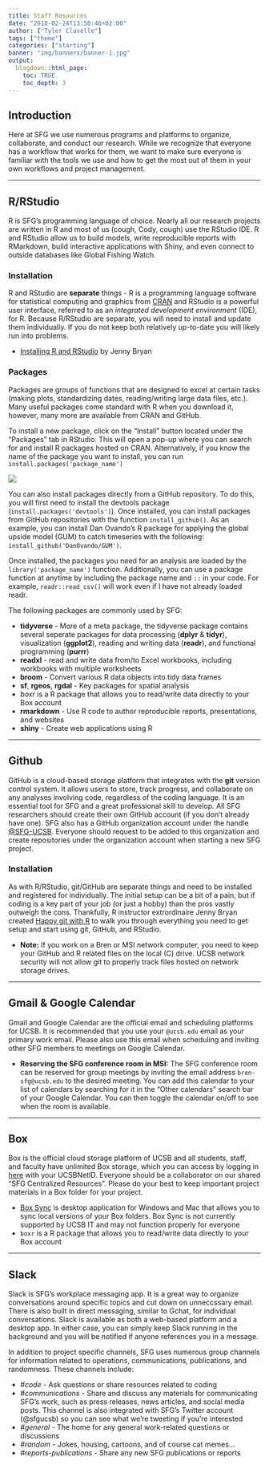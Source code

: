 ```yaml
---
title: Staff Resources
date: "2018-02-24T13:50:46+02:00"
author: ["Tyler Clavelle"]
tags: ["theme"]
categories: ["starting"]
banner: "img/banners/banner-1.jpg"
output: 
  blogdown::html_page:
    toc: TRUE
    toc_depth: 3
---
```


## **Introduction**
Here at SFG we use numerous programs and platforms to organize, collaborate, and conduct our research. While we recognize that everyone has a workflow that works for them, we want to make sure everyone is familiar with the tools we use and how to get the most out of them in your own workflows and project management.

***

## **R/RStudio**
R is SFG's programming language of choice. Nearly all our research projects are
written in R and most of us (cough, Cody, cough) use the RStudio IDE. R and RStudio allow us
to build models, write reproducible reports with RMarkdown, build interactive applications with
Shiny, and even connect to outside databases like Global Fishing Watch.  

### Installation
R and RStudio are **separate** things - R is a programming language software for statistical computing and graphics from [CRAN](https://cran.r-project.org) and RStudio is a powerful user interface, referred to as an *integrated development environment* (IDE), for R. Because R/RStudio are separate, you will need to install and update them individually. If you do not keep both relatively up-to-date you will likely run into problems. 

+ [Installing R and RStudio](http://stat545.com/block000_r-rstudio-install.html) by Jenny Bryan

### Packages
Packages are groups of functions that are designed to excel at certain tasks (making plots, standardizing dates, reading/writing large data files, etc.). Many useful packages come standard with R when you download it, however, many more are available from CRAN and GitHub. 

To install a new package, click on the "Install" button located under the "Packages" tab in RStudio. This will open a pop-up where you can search for and install R packages hosted on CRAN. Alternatively, if you know the name of the package you want to install, you can run `install.packages('package_name')`
  
![](images/package_install.png)
  
You can also install packages directly from a GitHub repository. To do this, you will first need to install the devtools package (`install.packages('devtools')`). Once installed, you can install packages from GitHub repositories with the function `install_github()`. As an example, you can install Dan Ovando's R package for applying the global upside model (GUM) to catch timeseries with the following: `install_github('DanOvando/GUM')`.

Once installed, the packages you need for an analysis are loaded by the `library('package_name')` function. Additionally, you can use a package function at anytime by including the package name and `::` in your code. For example, `readr::read_csv()` will work even if I have not already loaded readr.

The following packages are commonly used by SFG:

+ **tidyverse** - More of a meta package, the tidyverse package contains several seperate packages for data processing (**dplyr** & **tidyr**), visualization (**ggplot2**), reading and writing data (**readr**), and functional programming (**purrr**)
+ **readxl** - read and write data from/to Excel workbooks, including workbooks with multiple worksheets
+ **broom** - Convert various R data objects into tidy data frames
+ **sf**, **rgeos**, **rgdal** - Key packages for spatial analysis 
+ *boxr* is a R package that allows you to read/write data directly to your Box account 
+ **rmarkdown** - Use R code to author reproducible reports, presentations, and websites
+ **shiny** - Create web applications using R

***
## **Github**
GitHub is a cloud-based storage platform that integrates with the **git** version control system. It allows users to store, track progress, and collaborate on any analyses involving code, regardless of the coding language. It is an essential tool for SFG and a great professional skill to develop. All SFG researchers should create their own GitHub account (if you don't already have one). SFG also has a GitHub organization account under the handle [\@SFG-UCSB](https://github.com/SFG-UCSB). Everyone should request to be added to this organization and create repositories under the organization account when starting a new SFG project.

### Installation
As with R/RStudio, git/GitHub are separate things and need to be installed and registered for individually. The initial setup can be a bit of a pain, but if coding is a key part of your job (or just a hobby) than the pros vastly outweigh the cons. Thankfully, R instructor extrordinaire Jenny Bryan created [Happy git with R](http://happygitwithr.com) to walk you through everything you need to get setup and start using git, GitHub, and RStudio.

  + **Note:** If you work on a Bren or MSI network computer, you need to keep your GitHub and R related files on the local (C) drive. UCSB network security will not allow git to properly track files hosted on network storage drives.

***
## **Gmail & Google Calendar**
Gmail and Google Calendar are the official email and scheduling platforms for UCSB. It is recommended that you use your `@ucsb.edu` email as your primary work email. Please also use this email when scheduling and inviting other SFG members to meetings on Google Calendar. 

  + **Reserving the SFG conference room in MSI:** The SFG conference room can be reserved for group meetings by inviting the email address `bren-sfg@ucsb.edu` to the desired meeting. You can add this calendar to your list of calendars by searching for it in the "Other calendars" search bar of your Google Calendar. You can then toggle the calendar on/off to see when the room is available.

***
## **Box**
Box is the official cloud storage platform of UCSB and all students, staff, and faculty have unlimited Box storage, which you can access by logging in [here](https://ucsb.account.box.com/login) with your UCSBNetID. Everyone should be a collaborator on our shared "SFG Centralized Resources". Please do your best to keep important project materials in a Box folder for your project.

  + [Box Sync](https://sites.box.com/sync4/) is desktop application for Windows and Mac that allows you to sync local versions of your Box folders. Box Sync is not currently supported by UCSB IT and may not function properly for everyone
  + `boxr` is a R package that allows you to read/write data directly to your Box account 

***
## **Slack**
Slack is SFG's workplace messaging app. It is a great way to organize conversations around specific topics and cut down on unneccssary email. There is also built in direct messaging, similar to Gchat, for individual conversations. Slack is available as both a web-based platform and a desktop app. In either case, you can simply keep Slack running in the background and you will be notified if anyone references you in a message.

In addition to project specific channels, SFG uses numerous group channels for information related to operations, communications, publications, and randomness. These channels include:

  + *\#code* - Ask questions or share resources related to coding
  + *\#communications* - Share and discuss any materials for communicating SFG's work, such as press releases, news articles, and social media posts. This channel is also integrated with SFG's Twitter account (@sfgucsb) so you can see what we're tweeting if you're interested
  + *\#general* - The home for any general work-related questions or discussions
  + *\#random* - Jokes, housing, cartoons, and of course cat memes...
  + *\#reports-publications* - Share any new SFG publications or reports

